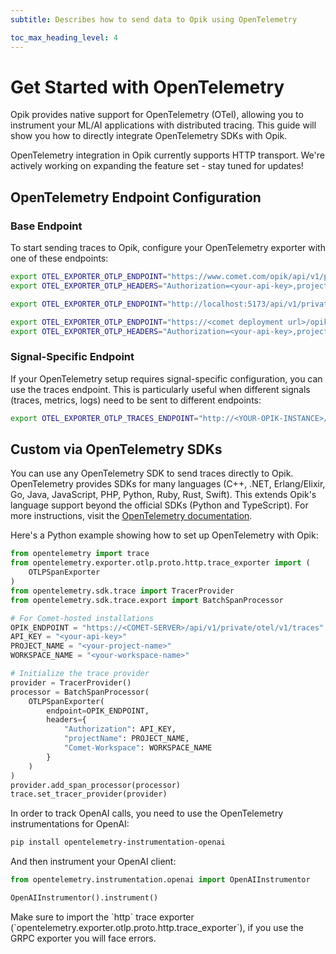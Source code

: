 ```yaml
---
subtitle: Describes how to send data to Opik using OpenTelemetry

toc_max_heading_level: 4
---
```


# Get Started with OpenTelemetry

Opik provides native support for OpenTelemetry (OTel), allowing you to instrument
your ML/AI applications with distributed tracing. This guide will show you how
to directly integrate OpenTelemetry SDKs with Opik.

<Note>
  OpenTelemetry integration in Opik currently supports HTTP transport. We're actively working on expanding the feature
  set - stay tuned for updates!
</Note>

## OpenTelemetry Endpoint Configuration

### Base Endpoint

To start sending traces to Opik, configure your OpenTelemetry exporter with one of these endpoints:

<Tabs>
<Tab title="Opik Cloud">

```bash wordWrap
export OTEL_EXPORTER_OTLP_ENDPOINT="https://www.comet.com/opik/api/v1/private/otel"
export OTEL_EXPORTER_OTLP_HEADERS="Authorization=<your-api-key>,projectName=<your-project-name>,Comet-Workspace=<your-workspace-name>"
```

</Tab>
<Tab title="Self-hosted deployment">

```bash wordWrap
export OTEL_EXPORTER_OTLP_ENDPOINT="http://localhost:5173/api/v1/private/otel"
```

</Tab>
<Tab title="Enterprise deployment">

```bash wordWrap
export OTEL_EXPORTER_OTLP_ENDPOINT="https://<comet deployment url>/opik/api/v1/private/otel"
export OTEL_EXPORTER_OTLP_HEADERS="Authorization=<your-api-key>,projectName=<your-project-name>,Comet-Workspace=<your-workspace-name>"
```

</Tab>
</Tabs>

### Signal-Specific Endpoint

If your OpenTelemetry setup requires signal-specific configuration, you can use
the traces endpoint. This is particularly useful when different signals (traces,
metrics, logs) need to be sent to different endpoints:

```bash wordWrap
export OTEL_EXPORTER_OTLP_TRACES_ENDPOINT="http://<YOUR-OPIK-INSTANCE>/api/v1/private/otel/v1/traces"
```

## Custom via OpenTelemetry SDKs

You can use any OpenTelemetry SDK to send traces directly to Opik. OpenTelemetry
provides SDKs for many languages (C++, .NET, Erlang/Elixir, Go, Java, JavaScript,
PHP, Python, Ruby, Rust, Swift). This extends Opik's language support beyond the
official SDKs (Python and TypeScript). For more instructions, visit the
[OpenTelemetry documentation](https://opentelemetry.io/docs/languages/).

Here's a Python example showing how to set up OpenTelemetry with Opik:

```python wordWrap
from opentelemetry import trace
from opentelemetry.exporter.otlp.proto.http.trace_exporter import (
    OTLPSpanExporter
)
from opentelemetry.sdk.trace import TracerProvider
from opentelemetry.sdk.trace.export import BatchSpanProcessor

# For Comet-hosted installations
OPIK_ENDPOINT = "https://<COMET-SERVER>/api/v1/private/otel/v1/traces"
API_KEY = "<your-api-key>"
PROJECT_NAME = "<your-project-name>"
WORKSPACE_NAME = "<your-workspace-name>"

# Initialize the trace provider
provider = TracerProvider()
processor = BatchSpanProcessor(
    OTLPSpanExporter(
        endpoint=OPIK_ENDPOINT,
        headers={
            "Authorization": API_KEY,
            "projectName": PROJECT_NAME,
            "Comet-Workspace": WORKSPACE_NAME
        }
    )
)
provider.add_span_processor(processor)
trace.set_tracer_provider(provider)
```

<Tip>
In order to track OpenAI calls, you need to use the OpenTelemetry instrumentations
for OpenAI:

```bash wordWrap
pip install opentelemetry-instrumentation-openai
```

And then instrument your OpenAI client:

```python wordWrap
from opentelemetry.instrumentation.openai import OpenAIInstrumentor

OpenAIInstrumentor().instrument()
```

</Tip>

<Warning>
  Make sure to import the `http` trace exporter (`opentelemetry.exporter.otlp.proto.http.trace_exporter`), if you use
  the GRPC exporter you will face errors.
</Warning>
